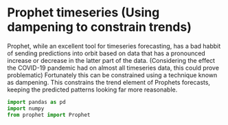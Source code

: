 #  Prophet timeseries (Using dampening to constrain trends)

Prophet, while an excellent tool for timeseries forecasting, has a bad habbit of sending predictions into orbit based on data that has a pronounced increase or decrease in the latter part of the data. (Considering the effect the COVID-19 pandemic had on almost all timeseries data, this could prove problematic)
Fortunately this can be constrained using a technique known as dampening. This constrains the trend element of Prophets forecasts, keeping the predicted patterns looking far more reasonable. 

```python
import pandas as pd
import numpy
from prophet import Prophet
```
```python

```
```python

```
```python

```
```python

```
```python

```
```python

```
```python

```
```python

```
